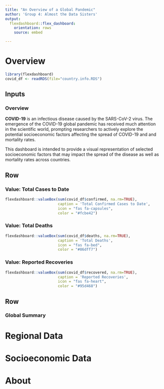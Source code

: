 ```yaml
---
title: "An Overview of a Global Pandemic"
author: 'Group 4: Almost the Data Sisters'
output:
  flexdashboard::flex_dashboard:
    orientation: rows
    source: embed

---
```

# Overview

```r
library(flexdashboard)
covid_df <- readRDS(file="country.info.RDS")
```

Inputs {.sidebar}
-----------------------------------------------------------------------
### Overview 

**COVID-19** is an infectious disease caused by the SARS-CoV-2 virus. The emergence of the COVID-19 global pandemic has received much attention in the scientific world, prompting researchers to actively explore the potential socioeconomic factors affecting the spread of COVID-19 and and mortality rates. 

This dashboard is intended to provide a visual representation of selected socioeconomic 
factors that may impact the spread of the disease as well as mortality rates across countries. 


Row {data-height=150}
-----------------------------------------------------------------------

### Value: Total Cases to Date

```r
flexdashboard::valueBox(sum(covid_df$confirmed, na.rm=TRUE), 
                        caption = 'Total Confirmed Cases to Date',
                        icon = "fas fa-capsules",
                        color = "#fcbe42")
```


### Value: Total Deaths
```r
flexdashboard::valueBox(sum(covid_df$deaths, na.rm=TRUE),
                        caption = 'Total Deaths',
                        icon = "fas fa-bed",
                        color = "#86dff7")
```


### Value: Reported Recoveries
```r
flexdashboard::valueBox(sum(covid_df$recovered, na.rm=TRUE),
                        caption = 'Reported Recoveries',
                        icon = "fas fa-heart",
                        color = "#95d468")
```

Row {data-height=200}
-----------------------------------------------------------------------

### Global Summary {data-height=500}


# Regional Data



# Socioeconomic Data

# About

